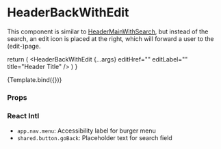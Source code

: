 
<Meta
  title="Components/Header/HeaderBackWithEdit"
  component={HeaderBackWithEdit}
/>

# HeaderBackWithEdit

This component is similar to [HeaderMainWithSearch](http://localhost:4000/?path=/docs/components-header-headermainwithsearch--default-story), but instead of the search, an edit icon is placed at the right, which will forward a user to the (edit-)page.

  return (
    <MenuProvider>
      <HeaderBackWithEdit
        {...args}
        editHref=""
        editLabel=""
        title="Header Title"
      />
    </MenuProvider>
  )
}

<Canvas>
  <Story name="Default">{Template.bind({})}</Story>
</Canvas>

### Props

<ArgsTable story="Default" />

### React Intl

- `app.nav.menu`: Accessibility label for burger menu
- `shared.button.goBack`: Placeholder text for search field
